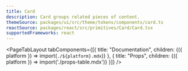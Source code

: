 ```yaml
---
title: Card
description: Card groups related pieces of content.
themeSource: packages/ui/src/theme/tokens/components/card.ts
reactSource: packages/react/src/primitives/Card/Card.tsx
supportedFrameworks: react
---
```



<PageTabLayout
  tabComponents={[{
    title: "Documentation",
    children: <Fragment>{({ platform }) => import(`./${platform}.mdx`)}</Fragment>
  },
  {
    title: "Props",
    children: <Fragment>{({ platform }) => import('./props-table.mdx')}</Fragment>
  }]}
/>
